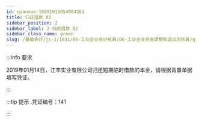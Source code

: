 ---
id: qianxue-16091915054084261
title: 归还借款 02
sidebar_position: 2
sidebar_label: 2 归还借款 02
sidebar_class_name: green
slug: /基础会计/jc-1/1031/08-工业企业会计核算/06-工业企业资金调整和退出的核算/qianxue-1609181235480350407/qianxue-16091915054084261/归还借款 02
---

:::info 要求

2019年01月14日，江丰实业有限公司归还短期临时借款的本金，请根据背景单据填写凭证。

:::

:::tip 提示
  .凭证编号：141 
:::
